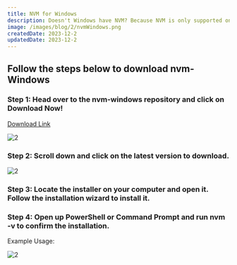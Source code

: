 ```yaml
---
title: NVM for Windows
description: Doesn't Windows have NVM? Because NVM is only supported on Linux and Mac? No! There is also a Node Version Manager (NVM) for Windows too! How to Download and Install Node Version Manager (NVM) in Windows.
image: /images/blog/2/nvmWindows.png
createdDate: 2023-12-2
updatedDate: 2023-12-2
---
```


## Follow the steps below to download nvm-Windows

### Step 1: Head over to the nvm-windows repository and click on Download Now!

[Download Link](https://github.com/coreybutler/nvm-windows#installation--upgrades)

![2](/images/blog/2/download.png)

### Step 2: Scroll down and click on the latest version to download.

![2](/images/blog/2/download-exe.png)

### Step 3: Locate the installer on your computer and open it. Follow the installation wizard to install it.



### Step 4: Open up PowerShell or Command Prompt and run nvm -v to confirm the installation.

Example Usage:

![2](/images/blog/2/main.png)


















